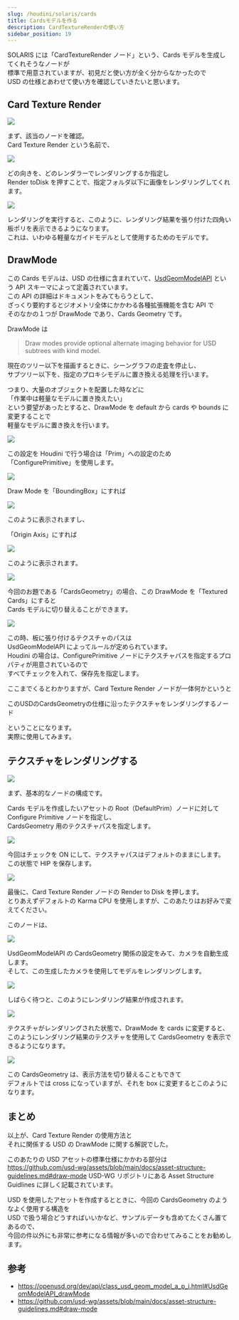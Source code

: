 ```yaml
---
slug: /houdini/solaris/cards
title: Cardsモデルを作る
description: CardTextureRenderの使い方
sidebar_position: 19
---
```


SOLARIS には「CardTextureRender ノード」という、Cards モデルを生成してくれそうなノードが  
標準で用意されていますが、初見だと使い方が全く分からなかったので  
USD の仕様とあわせて使い方を確認していきたいと思います。

## Card Texture Render

![](https://gyazo.com/5482fffd072ea51a49f3372fd3b5a313.png)

まず、該当のノードを確認。  
Card Texture Render という名前で、

![](https://gyazo.com/22d8ddc84973ab2cdf650b3de7aa1d26.png)

どの向きを、どのレンダラーでレンダリングするか指定し  
Render toDisk を押すことで、指定フォルダ以下に画像をレンダリングしてくれます。

![](https://gyazo.com/58b2f0df3f26ab64165ea3d606cfcd0e.png)

レンダリングを実行すると、このように、レンダリング結果を張り付けた四角い板ポリを表示できるようになります。  
これは、いわゆる軽量なガイドモデルとして使用するためのモデルです。

## DrawMode

この Cards モデルは、USD の仕様に含まれていて、[UsdGeomModelAPI](https://openusd.org/dev/api/class_usd_geom_model_a_p_i.html) という API スキーマによって定義されています。  
この API の詳細はドキュメントをみてもらうとして、  
ざっくり要約するとジオメトリ全体にかかわる各種拡張機能を含む API で  
そのなかの１つが DrawMode であり、Cards Geometry です。

DrawMode は

> Draw modes provide optional alternate imaging behavior for USD subtrees with kind model.

現在のツリー以下を描画するときに、シーングラフの走査を停止し、  
サブツリー以下を、指定のプロキシモデルに置き換える処理を行います。

つまり、大量のオブジェクトを配置した時などに  
「作業中は軽量なモデルに置き換えたい」  
という要望があったとすると、DrawMode を default から cards や bounds に変更することで  
軽量なモデルに置き換えを行います。

![](https://gyazo.com/ee8a6c099ad8971020ab8169ada22cdd.png)

この設定を Houdini で行う場合は「Prim」への設定のため「ConfigurePrimitive」を使用します。

![](https://gyazo.com/4a9319d59220d399804741fb310b54cf.png)

Draw Mode を「BoundingBox」にすれば

![](https://gyazo.com/cec38e900a956f4beba5cbc3be704666.png)

このように表示されますし、

「Origin Axis」にすれば

![](https://gyazo.com/62f5689549e40c1b734ea3ec57b1e894.png)

このように表示されます。

![](https://gyazo.com/d080e0ce902de337b66b3e8b1d7e86a8.png)

今回のお題である「CardsGeometry」の場合、この DrawMode を「Textured Cards」にすると  
Cards モデルに切り替えることができます。

![](https://gyazo.com/92310efeb8678697b16e106a358f6abd.png)

この時、板に張り付けるテクスチャのパスは  
UsdGeomModelAPI によってルールが定められています。  
Houdini の場合は、ConfigurePrimitive ノードにテクスチャパスを指定するプロパティが用意されているので  
すべてチェックを入れて、保存先を指定します。

ここまでくるとわかりますが、Card Texture Render ノードが一体何かというと

<Marker>
	このUSDのCardsGeometryの仕様に沿ったテクスチャをレンダリングするノード
</Marker>

ということになります。  
実際に使用してみます。

## テクスチャをレンダリングする

![](https://gyazo.com/ba39c124c43fa0372228619140300736.png)

まず、基本的なノードの構成です。

Cards モデルを作成したいアセットの Root（DefaultPrim）ノードに対して Configure Primitive ノードを指定し、  
CardsGeometry 用のテクスチャパスを指定します。

![](https://gyazo.com/43bda6c9ac6827cd368c8f33124d8e7a.png)

今回はチェックを ON にして、テクスチャパスはデフォルトのままにします。  
この状態で HIP を保存します。

![](https://gyazo.com/40f22b9d54f4d510d23650a2559a1166.png)

最後に、Card Texture Render ノードの Render to Disk を押します。  
とりあえずデフォルトの Karma CPU を使用しますが、このあたりはお好みで変えてください。

このノードは、

![](https://gyazo.com/2d928de110f671061393837c2210a2ef.png)

UsdGeomModelAPI の CardsGeometry 関係の設定をみて、カメラを自動生成します。  
そして、この生成したカメラを使用してモデルをレンダリングします。

![](https://gyazo.com/e1e8a304679dea6de9c013f22412d47a.png)

しばらく待つと、このようにレンダリング結果が作成されます。

![](https://gyazo.com/71df74736f14a47d0be0d53dd883442e.png)

テクスチャがレンダリングされた状態で、DrawMode を cards に変更すると、  
このようにレンダリング結果のテクスチャを使用して CardsGeometry を表示できるようになります。

![](https://gyazo.com/ef5b817e8e5e20808f59a9ad124c3f70.png)

この CardsGeometry は、表示方法を切り替えることもできて  
デフォルトでは cross になっていますが、それを box に変更するとこのようになります。

## まとめ

以上が、Card Texture Render の使用方法と  
それに関係する USD の DrawMode に関する解説でした。

このあたりの USD アセットの標準仕様にかかわる部分は  
https://github.com/usd-wg/assets/blob/main/docs/asset-structure-guidelines.md#draw-mode
USD-WG リポジトリにある Asset Structure Guidlines に詳しく記載されています。

USD を使用したアセットを作成するとときに、今回の CardsGeometry のようなよく使用する構造を  
USD で扱う場合どうすればいいかなど、サンプルデータも含めてたくさん置てあるので、  
今回の件以外にも非常に参考になる情報が多いので合わせてみることをお勧めします。

## 参考

-   https://openusd.org/dev/api/class_usd_geom_model_a_p_i.html#UsdGeomModelAPI_drawMode
-   https://github.com/usd-wg/assets/blob/main/docs/asset-structure-guidelines.md#draw-mode

